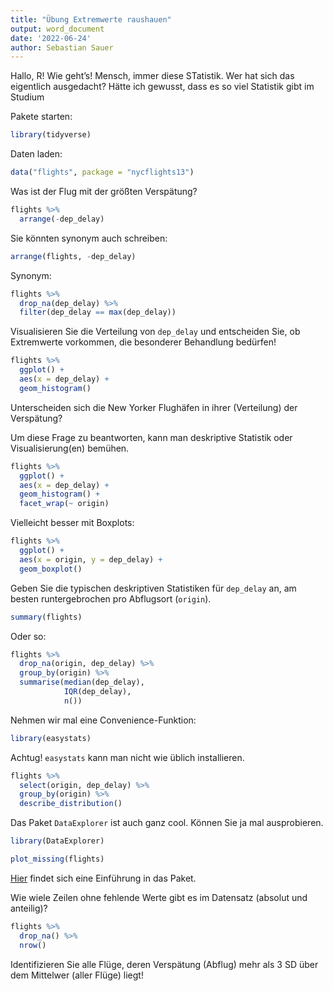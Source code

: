 ```yaml
---
title: "Übung Extremwerte raushauen"
output: word_document
date: '2022-06-24'
author: Sebastian Sauer
---
```




Hallo, R! Wie geht's!
Mensch, immer diese STatistik. Wer 
hat sich das eigentlich ausgedacht?
Hätte ich gewusst, dass
es so viel Statistik gibt im Studium

Pakete starten:

```r
library(tidyverse)
```


Daten laden:

```r
data("flights", package = "nycflights13")
```


Was ist der Flug mit der größten Verspätung?

```r
flights %>% 
  arrange(-dep_delay)
```

Sie könnten synonym auch schreiben:


```r
arrange(flights, -dep_delay)
```

Synonym:

```r
flights %>% 
  drop_na(dep_delay) %>% 
  filter(dep_delay == max(dep_delay))
```

Visualisieren Sie die Verteilung von `dep_delay` und entscheiden Sie, ob Extremwerte vorkommen, die
besonderer Behandlung bedürfen!


```r
flights %>% 
  ggplot() +
  aes(x = dep_delay) +
  geom_histogram()
```


Unterscheiden sich die New Yorker Flughäfen in ihrer (Verteilung) der Verspätung?

Um diese Frage zu beantworten,
kann man deskriptive Statistik oder Visualisierung(en) bemühen.


```r
flights %>% 
  ggplot() +
  aes(x = dep_delay) +
  geom_histogram() +
  facet_wrap(~ origin)
```



Vielleicht besser mit Boxplots:

```r
flights %>% 
  ggplot() +
  aes(x = origin, y = dep_delay) +
  geom_boxplot()
```



Geben Sie die typischen deskriptiven Statistiken für `dep_delay` an, am besten runtergebrochen pro Abflugsort (`origin`).


```r
summary(flights)
```

Oder so:

```r
flights %>% 
  drop_na(origin, dep_delay) %>% 
  group_by(origin) %>% 
  summarise(median(dep_delay),
            IQR(dep_delay),
            n())
```

Nehmen wir mal eine Convenience-Funktion:

```r
library(easystats)
```

Achtug! `easystats` kann man nicht wie üblich installieren.


```r
flights %>% 
  select(origin, dep_delay) %>% 
  group_by(origin) %>% 
  describe_distribution()
```

Das Paket `DataExplorer` ist auch ganz cool. Können Sie ja mal ausprobieren.

```r
library(DataExplorer)
```

```r
plot_missing(flights)
```

[Hier](https://cran.r-project.org/web/packages/DataExplorer/vignettes/dataexplorer-intro.html) findet sich eine Einführung in das Paket.


Wie wiele Zeilen ohne fehlende Werte gibt es im Datensatz (absolut und anteilig)?


```r
flights %>% 
  drop_na() %>% 
  nrow() 
```


Identifizieren Sie alle Flüge, deren Verspätung (Abflug) mehr als 3 SD über dem Mittelwer (aller Flüge) liegt!

